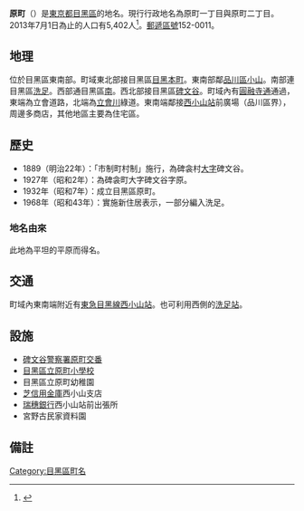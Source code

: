 {{Pathnav|日本|東京都|目黑區|name=原町|frame=1}}
{{Infobox Settlement
|official_name = 原町
|native_name =
|settlement_type = [[町|町]]
|image_skyline =
|imagesize =
|image_caption =
|image_flag =
|image_seal =
| image_map =
| map_caption =
|subdivision_type = [[國家|國家]]
|subdivision_name = [[File:Flag_of_Japan.svg|border]] [[日本|日本]]
|subdivision_type1 = [[都道府縣|都道府縣]]
|subdivision_name1 = [[File:Flag_of_Tokyo_Prefecture.svg|25px]] [[東京都|東京都]]
|subdivision_type2 = [[東京都區部|特別區]]
|subdivision_name2 = [[File:Flag_of_Meguro,_Tokyo.svg|25px]] [[目黑區|目黑區]]
|established_title =
|established_date =
|government_type =
|leader_title =
|leader_name =
|area_magnitude =
|area_total_sq_mi =
|area_total_km2 =
|area_land_sq_mi =
|area_land_km2 =
|area_urban_sq_mi =
|area_urban_km2 =
|area_metro_km2 =
|area_metro_sq_mi =
|population_as_of= 2013年（平成25年）7月1日
|population_footnotes =
|population_total = 5402
|population_urban =
|population_metro =
|population_density_sq_mi =
|population_density_km2 =
| timezone = [[日本標準時間|JST]]
| utc_offset = +9
|timezone_DST =
|utc_offset_DST =
|latd=|latm=|lats=|latNS=
|longd=|longm=|longs=|longEW=
|elevation_footnotes=
|elevation_m =
|elevation_ft =
|postal_code_type = [[郵遞區號|郵遞區號]]
|postal_code = 152-0011
|area_code =
|website =
|footnotes =
}}
'''原町'''（{{jpn|j=原町|hg=はらまち|rm=Haramachi|f=y}}）是[[東京都|東京都]][[目黑區|目黑區]]的地名。現行行政地名為原町一丁目與原町二丁目。2013年7月1日為止的人口有5,402人<ref>{{Cite web |url=http://www.city.meguro.tokyo.jp/gyosei/tokei/tokei/jinko/setaisu/h25/files/mjinko-h2507.xls |title=町丁別世帯数および人口表　平成25年度（2013） |accessdate=2013-08-06 |archive-date=2020-05-03 |archive-url=https://web.archive.org/web/20200503110305/https://www.city.meguro.tokyo.jp/gyosei/tokei/tokei/jinko/setaisu/h25/files/mjinko-h2507.xls |dead-url=yes }}</ref>。[[郵遞區號|郵遞區號]]152-0011。

== 地理 ==
位於目黑區東南部。町域東北部接目黑區[[目黑本町|目黑本町]]。東南部鄰[[品川區|品川區]][[小山_(品川區)|小山]]。南部連目黑區[[洗足|洗足]]。西部通目黑區[[南_(目黑區)|南]]。西北部接目黑區[[碑文谷|碑文谷]]。町域內有[[圓融寺通|圓融寺通]]通過，東端為立會道路，北端為[[立會川|立會川]]綠道。東南端鄰接[[西小山站|西小山站]]前廣場（品川區界），周邊多商店，其他地區主要為住宅區。

== 歷史 ==
*1889（明治22年）：「市制町村制」施行，為碑衾村[[大字|大字]]碑文谷。
*1927年（昭和2年）：為碑衾町大字碑文谷字原。
*1932年（昭和7年）：成立目黑區原町。
*1968年（昭和43年）：實施新住居表示，一部分編入洗足。

=== 地名由來 ===
此地為平坦的平原而得名。

== 交通 ==
町域內東南端附近有[[東急目黑線|東急目黑線]][[西小山站|西小山站]]。也可利用西側的[[洗足站|洗足站]]。

== 設施 ==
* [[碑文谷警察署|碑文谷警察署原町交番]]
* [[目黑區立原町小學校|目黑區立原町小學校]]
* 目黑區立原町幼稚園
* [[芝信用金庫|芝信用金庫]]西小山支店
* [[瑞穗銀行|瑞穗銀行]]西小山站前出張所
* 宮野古民家資料園

== 備註 ==
{{reflist}}

{{目黑區的町名}}
{{DEFAULTSORT:Haramachi}}
[[Category:目黑區町名|Category:目黑區町名]]